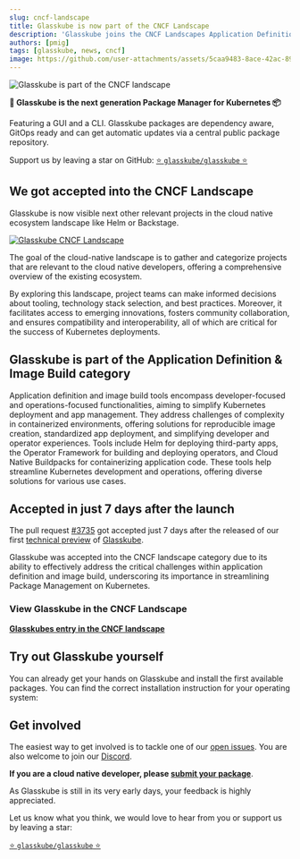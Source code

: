 ```yaml
---
slug: cncf-landscape
title: Glasskube is now part of the CNCF Landscape
description: 'Glasskube joins the CNCF Landscapes Application Definition & Image Build category being more visible while building the missing Packager Manager for Kubernetes.'
authors: [pmig]
tags: [glasskube, news, cncf]
image: https://github.com/user-attachments/assets/5caa9483-8ace-42ac-896e-67f8b771248f
---
```



![Glasskube is part of the CNCF landscape](https://github.com/user-attachments/assets/5caa9483-8ace-42ac-896e-67f8b771248f)

**🧊 Glasskube is the next generation Package Manager for Kubernetes 📦**

Featuring a GUI and a CLI. Glasskube packages are dependency aware, GitOps ready and can get automatic updates via a central public package repository.

<!-- truncate -->

Support us by leaving a star on GitHub: [⭐ `glasskube/glasskube` ⭐](https://github.com/glasskube/glasskube/)

## We got accepted into the CNCF Landscape

Glasskube is now visible next other relevant projects in the cloud native ecosystem landscape like Helm or Backstage.

[![Glasskube CNCF Landscape](https://github.com/glasskube/glasskube/assets/3041752/54b8adad-e88f-4853-9250-e8c3bbbad993)](https://github.com/glasskube/glasskube/)

The goal of the cloud-native landscape is to gather and categorize projects that are relevant to the cloud native developers,
offering a comprehensive overview of the existing ecosystem.

By exploring this landscape, project teams can make informed decisions about tooling, technology stack selection, and best practices.
Moreover, it facilitates access to emerging innovations, fosters community collaboration, and ensures compatibility and interoperability,
all of which are critical for the success of Kubernetes deployments.

## Glasskube is part of the Application Definition & Image Build category

Application definition and image build tools encompass developer-focused and operations-focused functionalities,
aiming to simplify Kubernetes deployment and app management.
They address challenges of complexity in containerized environments, offering solutions for reproducible image creation,
standardized app deployment, and simplifying developer and operator experiences. Tools include Helm for deploying third-party apps,
the Operator Framework for building and deploying operators, and Cloud Native Buildpacks for containerizing application code.
These tools help streamline Kubernetes development and operations, offering diverse solutions for various use cases.

## Accepted in just 7 days after the launch

The pull request [#3735](https://github.com/cncf/landscape/pull/3735) got accepted just 7 days after the released of our first
[technical preview](/blog/technical-preview/) of [Glasskube](https://glasskube.dev).

Glasskube was accepted into the CNCF landscape category due to its ability to effectively address the critical challenges
within application definition and image build, underscoring its importance in streamlining Package Management on Kubernetes.

### View Glasskube in the CNCF Landscape

**[Glasskubes entry in the CNCF landscape](https://landscape.cncf.io/?item=app-definition-and-development--application-definition-image-build--glasskube)**

## Try out Glasskube yourself

You can already get your hands on Glasskube and install the first available packages.
You can find the correct installation instruction for your operating system:

<Install />

## Get involved

The easiest way to get involved is to tackle one of our [open issues](https://github.com/glasskube/glasskube/issues).
You are also welcome to join our [Discord](https://discord.com/invite/SxH6KUCGH7).

**If you are a cloud native developer, please [submit your package](https://github.com/glasskube/glasskube/discussions/90)**.

As Glasskube is still in its very early days, your feedback is highly appreciated.

Let us know what you think, we would love to hear from you or support us by leaving a star:

[⭐ `glasskube/glasskube` ⭐](https://github.com/glasskube/glasskube/)
